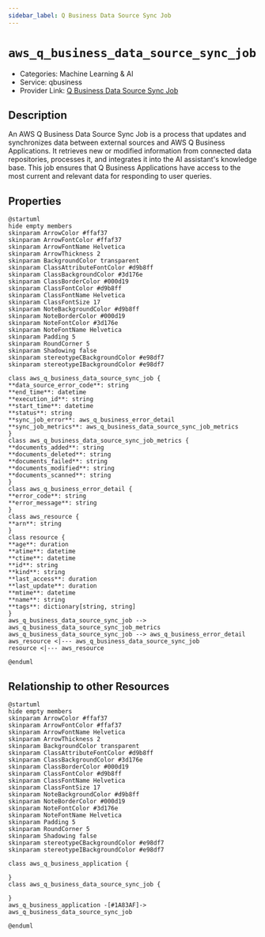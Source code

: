 ```yaml
---
sidebar_label: Q Business Data Source Sync Job
---
```


# `aws_q_business_data_source_sync_job`

- Categories: Machine Learning & AI
- Service: qbusiness
- Provider Link: [Q Business Data Source Sync Job](https://docs.aws.amazon.com/amazonq/latest/api-reference/API_StartDataSourceSyncJob.html)

## Description
An AWS Q Business Data Source Sync Job is a process that updates and synchronizes data between external sources and AWS Q Business Applications. It retrieves new or modified information from connected data repositories, processes it, and integrates it into the AI assistant's knowledge base. This job ensures that Q Business Applications have access to the most current and relevant data for responding to user queries.

## Properties
<ZoomPanPinch>

```kroki imgType="plantuml" imgAlt="Diagram of Q Business Data Source Sync Job data model"
@startuml
hide empty members
skinparam ArrowColor #ffaf37
skinparam ArrowFontColor #ffaf37
skinparam ArrowFontName Helvetica
skinparam ArrowThickness 2
skinparam BackgroundColor transparent
skinparam ClassAttributeFontColor #d9b8ff
skinparam ClassBackgroundColor #3d176e
skinparam ClassBorderColor #000d19
skinparam ClassFontColor #d9b8ff
skinparam ClassFontName Helvetica
skinparam ClassFontSize 17
skinparam NoteBackgroundColor #d9b8ff
skinparam NoteBorderColor #000d19
skinparam NoteFontColor #3d176e
skinparam NoteFontName Helvetica
skinparam Padding 5
skinparam RoundCorner 5
skinparam Shadowing false
skinparam stereotypeCBackgroundColor #e98df7
skinparam stereotypeIBackgroundColor #e98df7

class aws_q_business_data_source_sync_job {
**data_source_error_code**: string
**end_time**: datetime
**execution_id**: string
**start_time**: datetime
**status**: string
**sync_job_error**: aws_q_business_error_detail
**sync_job_metrics**: aws_q_business_data_source_sync_job_metrics
}
class aws_q_business_data_source_sync_job_metrics {
**documents_added**: string
**documents_deleted**: string
**documents_failed**: string
**documents_modified**: string
**documents_scanned**: string
}
class aws_q_business_error_detail {
**error_code**: string
**error_message**: string
}
class aws_resource {
**arn**: string
}
class resource {
**age**: duration
**atime**: datetime
**ctime**: datetime
**id**: string
**kind**: string
**last_access**: duration
**last_update**: duration
**mtime**: datetime
**name**: string
**tags**: dictionary[string, string]
}
aws_q_business_data_source_sync_job --> aws_q_business_data_source_sync_job_metrics
aws_q_business_data_source_sync_job --> aws_q_business_error_detail
aws_resource <|--- aws_q_business_data_source_sync_job
resource <|--- aws_resource

@enduml
```

</ZoomPanPinch>


## Relationship to other Resources
<ZoomPanPinch>

```kroki imgType="plantuml" imgAlt="Diagram of Q Business Data Source Sync Job resource relationships"
@startuml
hide empty members
skinparam ArrowColor #ffaf37
skinparam ArrowFontColor #ffaf37
skinparam ArrowFontName Helvetica
skinparam ArrowThickness 2
skinparam BackgroundColor transparent
skinparam ClassAttributeFontColor #d9b8ff
skinparam ClassBackgroundColor #3d176e
skinparam ClassBorderColor #000d19
skinparam ClassFontColor #d9b8ff
skinparam ClassFontName Helvetica
skinparam ClassFontSize 17
skinparam NoteBackgroundColor #d9b8ff
skinparam NoteBorderColor #000d19
skinparam NoteFontColor #3d176e
skinparam NoteFontName Helvetica
skinparam Padding 5
skinparam RoundCorner 5
skinparam Shadowing false
skinparam stereotypeCBackgroundColor #e98df7
skinparam stereotypeIBackgroundColor #e98df7

class aws_q_business_application {

}
class aws_q_business_data_source_sync_job {

}
aws_q_business_application -[#1A83AF]-> aws_q_business_data_source_sync_job

@enduml
```

</ZoomPanPinch>




